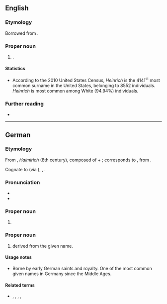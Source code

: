 ==English==
{{wikipedia|Heinrich (surname)}}

===Etymology===
Borrowed from {{bor|en|de|Heinrich}}.

===Proper noun===
{{en-proper noun|s}}

# {{surname|en|from=German}}.

====Statistics====
* According to the 2010 United States Census, ''Heinrich'' is the 4141<sup>st</sup> most common surname in the United States, belonging to 8552 individuals. ''Heinrich'' is most common among White (94.94%) individuals.

===Further reading===
* {{R:en:DAFN}}

----

==German==

===Etymology===
From {{inh|de|goh|Heimrih}}, ''Haimirich'' (8th century), composed of {{m|goh|heim||home}} + {{m|goh|-rih||suffix for male names, originally a noun meaning {{m|en|king}}}}; corresponds to {{inh|de|gmw-pro|*Haimarīk}}, from {{inh|de|gem-pro|*Haimarīks}}.

Cognate to {{cog|en|Henry}} (via {{cog|fr|Henri}}), {{cog|nl|Hendrik}}, {{cog|da|Henrik}}.

===Pronunciation===
* {{IPA|de|[ˈhaɪnʁɪç]}}
* {{audio|de|De-Heinrich.ogg|Audio}}

===Proper noun===
{{de-proper noun|m}}

# {{given name|de|male|eq=Henry|f=Heike|f2=Henny|dimform=Heiko|dimform2=Heine|dimform3=Heiner|dimform4=Heinz|dimform5=Hein}}

===Proper noun===
{{de-proper noun|surname}}

# {{surname|de|from=given names}} derived from the given name.

====Usage notes====
* Borne by early German saints and royalty. One of the most common given names in Germany since the Middle Ages.

====Related terms====
* {{l|de|Emmerich}}, {{l|de|Harry}}, {{l|de|Henri}}, {{l|de|Henry}}, {{l|de|Hinrich}}